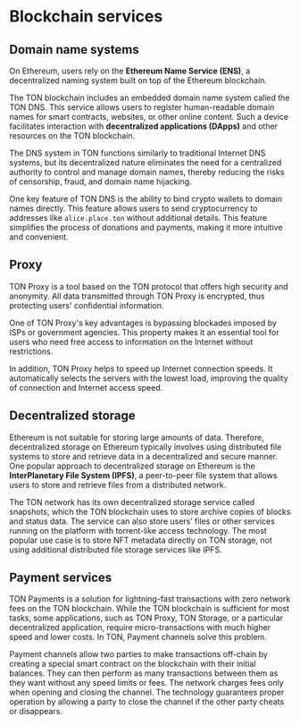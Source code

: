 
# Blockchain services

## Domain name systems

On Ethereum, users rely on the **Ethereum Name Service (ENS)**, a decentralized naming system built on top of the Ethereum blockchain.

The TON blockchain includes an embedded domain name system called the TON DNS. This service allows users to register human-readable domain names for smart contracts, websites, or other online content. Such a device facilitates interaction with **decentralized applications (DApps)** and other resources on the TON blockchain. 

The DNS system in TON functions similarly to traditional Internet DNS systems, but its decentralized nature eliminates the need for a centralized authority to control and manage domain names, thereby reducing the risks of censorship, fraud, and domain name hijacking.

One key feature of TON DNS is the ability to bind crypto wallets to domain names directly. This feature allows users to send cryptocurrency to addresses like `alice.place.ton` without additional details. This feature simplifies the process of donations and payments, making it more intuitive and convenient.

## Proxy

TON Proxy is a tool based on the TON protocol that offers high security and anonymity. All data transmitted through TON Proxy is encrypted, thus protecting users' confidential information.

One of TON Proxy's key advantages is bypassing blockades imposed by ISPs or government agencies. This property makes it an essential tool for users who need free access to information on the Internet without restrictions.

In addition, TON Proxy helps to speed up Internet connection speeds. It automatically selects the servers with the lowest load, improving the quality of connection and Internet access speed. 

## Decentralized storage

Ethereum is not suitable for storing large amounts of data. Therefore, decentralized storage on Ethereum typically involves using distributed file systems to store and retrieve data in a decentralized and secure manner. One popular approach to decentralized storage on Ethereum is the **InterPlanetary File System (IPFS)**, a peer-to-peer file system that allows users to store and retrieve files from a distributed network.

The TON network has its own decentralized storage service called snapshots, which the TON blockchain uses to store archive copies of blocks and status data. The service can also store users’ files or other services running on the platform with torrent-like access technology. The most popular use case is to store NFT metadata directly on TON storage, not using additional distributed file storage services like IPFS.

## Payment services

TON Payments is a solution for lightning-fast transactions with zero network fees on the TON blockchain. While the TON blockchain is sufficient for most tasks, some applications, such as TON Proxy, TON Storage, or a particular decentralized application, require micro-transactions with much higher speed and lower costs. In TON, Payment channels solve this problem. 

Payment channels allow two parties to make transactions off-chain by creating a special smart contract on the blockchain with their initial balances. They can then perform as many transactions between them as they want without any speed limits or fees. The network charges fees only when opening and closing the channel. The technology guarantees proper operation by allowing a party to close the channel if the other party cheats or disappears.


<Feedback />

